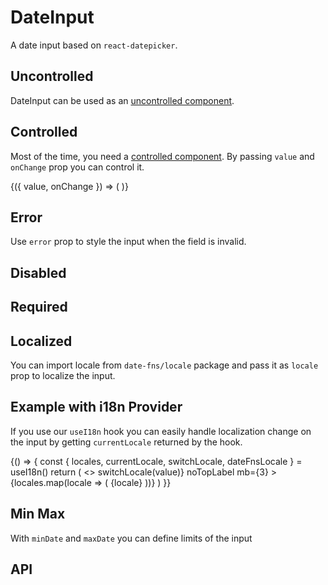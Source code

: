 
<Meta title="Components/Data Entry/DateInput" />

# DateInput

A date input based on `react-datepicker`.

<Canvas>
  <Story name="Basic" height="360px">
    <DateInput label="Date" />
  </Story>
</Canvas>

## Uncontrolled

DateInput can be used as an [uncontrolled component](https://reactjs.org/docs/uncontrolled-components.html).

<Canvas>
  <Story name="Uncontrolled" height="360px">
    <DateInput label="Date" />
  </Story>
</Canvas>

## Controlled

Most of the time, you need a [controlled component](https://reactjs.org/docs/forms.html#controlled-components). By passing `value` and `onChange` prop you can control it.

<Canvas>
  <Story name="Controlled" height="360px">
    <ControlValue value={new Date('December 17, 1995 03:24:00')}>
      {({ value, onChange }) => (
        <DateInput label="Date" value={value} onChange={onChange} />
      )}
    </ControlValue>
  </Story>
</Canvas>

## Error

Use `error` prop to style the input when the field is invalid.

<Canvas>
  <Story name="Error" height="380px">
    <DateInput label="Error" error="This is an error" />
  </Story>
</Canvas>

## Disabled

<Canvas>
  <Story name="Disabled">
    <DateInput label="Disabled" disabled />
  </Story>
</Canvas>

## Required

<Canvas>
  <Story name="Required" height="360px">
    <DateInput label="Required" required />
  </Story>
</Canvas>

## Localized

You can import locale from `date-fns/locale` package and pass it as `locale` prop to localize the input.

<Canvas>
  <Story name="Localized" height="360px">
    <Box mb={2}>
      <DateInput label="fr-FR" locale={fr} />
    </Box>
    <Box mb={2}>
      <DateInput label="es-ES" locale={es} />
    </Box>
    <DateInput label="ru-RU" locale={ru} />
  </Story>
</Canvas>

## Example with i18n Provider

If you use our `useI18n` hook you can easily handle localization change on the input by getting `currentLocale` returned by the hook.

<Canvas>
  <Story name="i18n provider" height="360px">
    {() => {
      const { locales, currentLocale, switchLocale, dateFnsLocale } = useI18n()
      return (
        <>
          <RichSelect
            name="locale-switcher"
            isSearchable={false}
            value={{
              label: currentLocale,
              value: currentLocale,
            }}
            onChange={({ value }) => switchLocale(value)}
            noTopLabel
            mb={3}
          >
            {locales.map(locale => (
              <RichSelect.Option value={locale} key={locale}>
                {locale}
              </RichSelect.Option>
            ))}
          </RichSelect>
          <DateInput label={currentLocale} locale={dateFnsLocale} />
        </>
      )
    }}
  </Story>
</Canvas>

## Min Max

With `minDate` and `maxDate` you can define limits of the input

<Canvas>
  <Story name="Min-Max" height="360px">
    <DateInput
      label="Date"
      value={new Date('1995-12-17T03:24:00')}
      minDate={new Date('December 12, 1995 03:24:00')}
      maxDate={new Date('December 25, 1995 03:24:00')}
    />
  </Story>
</Canvas>

## API

<ArgsTable of={DateInput} />
